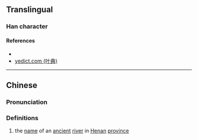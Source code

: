 {{character info/new}}
==Translingual==

===Han character===
{{Han char|rn=85|rad=水|as=04|sn=7|four=|canj=EPIM,EPMM|ids=⿰氵匀}}

====References====
* {{Han ref|kx=0607.160|dkj=17158|dj=1001.030|hdz=31570.060|uh=6C6E|ud=27758}}
* [http://yedict.com/htm/6C/6C6E.htm yedict.com (叶典)]

----

==Chinese==
{{zh-forms}}

===Pronunciation===
{{zh-pron
|m=jūn
|c=gwan1
|mc=y
|oc=y
|ma=
|cat=pn
}}

===Definitions===
{{zh-hanzi}}

# the [[name]] of an [[ancient]] [[river]] in [[Henan]] [[province]]